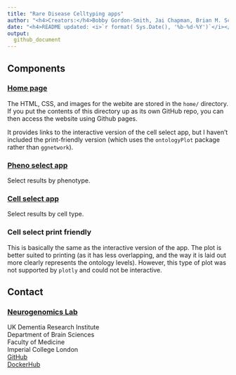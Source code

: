 ```yaml
---
title: "Rare Disease Celltyping apps"  
author: "<h4>Creators:</h4>Bobby Gordon-Smith, Jai Chapman, Brian M. Schilder, Nathan G. Skene" 
date: "<h4>README updated: <i>`r format( Sys.Date(), '%b-%d-%Y')`</i></h4>"
output:
  github_document
---
```


## Components

### [Home page](https://neurogenomics.github.io/rare_disease_celltyping_apps/home) 

The HTML, CSS, and images for the webite are stored in the `home/` directory. 
If you put the contents of this directory up as its own GitHub repo, 
you can then access the website using Github pages. 

It provides links to the interactive version of the cell select app, 
but I haven't included the print-friendly version 
(which uses the `ontologyPlot` package rather than `ggnetwork`). 

### [Pheno select app](https://neurogenomics.shinyapps.io/pheno_select)

Select results by phenotype.

### [Cell select app](https://neurogenomics.shinyapps.io/cell_select/)

Select results by cell type.

### Cell select print friendly

This is basically the same as the interactive version of the app. 
The plot is better suited to printing (as it has less overlapping, 
and the way it is laid out more clearly represents the ontology levels). 
However, this type of plot was not supported by `plotly` and could not be interactive. 

## Contact

### [Neurogenomics Lab](https://www.neurogenomics.co.uk/)

UK Dementia Research Institute  
Department of Brain Sciences  
Faculty of Medicine  
Imperial College London  
[GitHub](https://github.com/neurogenomics)  
[DockerHub](https://hub.docker.com/orgs/neurogenomicslab)

<br>

